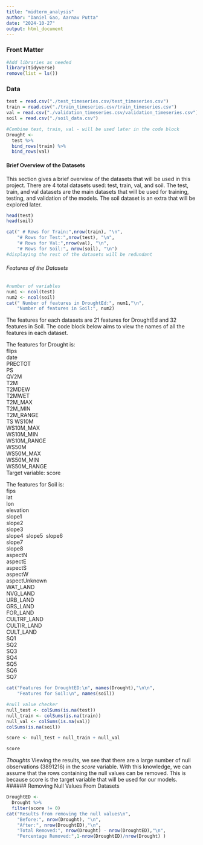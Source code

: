 ```yaml
---
title: "midterm_analysis"
author: "Daniel Gao, Aarnav Putta"
date: "2024-10-27"
output: html_document
---
```



### Front Matter
```r
#Add libraries as needed
library(tidyverse)
remove(list = ls())
```

### Data
```r
test = read.csv("./test_timeseries.csv/test_timeseries.csv") 
train = read.csv("./train_timeseries.csv/train_timeseries.csv") 
val = read.csv("./validation_timeseries.csv/validation_timeseries.csv") 
soil = read.csv("./soil_data.csv")

#Combine test, train, val - will be used later in the code block
Drought <-
  test %>%
  bind_rows(train) %>%
  bind_rows(val)
```

#### Brief Overview of the Datasets
This section gives a brief overview of the datasets that will be used in this project. There are 4 total datasets used: test, train, val, and soil. The test, train, and val datasets are the main datasets that will be used for training, testing, and validation of the models. The soil dataset is an extra that will be explored later.
```r
head(test)
head(soil)

cat(" # Rows for Train:",nrow(train), "\n",
    "# Rows for Test:",nrow(test), "\n",
    "# Rows for Val:",nrow(val), "\n",
    "# Rows for Soil:", nrow(soil), "\n")
#displaying the rest of the datasets will be redundant
```
###### Features of the Datasets
```r
#number of variables 
num1 <- ncol(test) 
num2 <- ncol(soil)
cat(" Number of features in DroughtEd:", num1,"\n",
    "Number of features in Soil:", num2)
```

The features for each datasets are 21 features for DroughtEd and 32 features in Soil. The code block below aims to view the names of all the features in each dataset.

The features for Drought is:\
flips\
date\
PRECTOT\
PS\
QV2M\
T2M\
T2MDEW\
T2MWET\
T2M_MAX\
T2M_MIN\
T2M_RANGE\
TS WS10M\
WS10M_MAX\
WS10M_MIN\
WS10M_RANGE\
WS50M\
WS50M_MAX\
WS50M_MIN\
WS50M_RANGE\
Target variable: score 

The features for Soil is:\
fips\
lat\
lon\
elevation\
slope1\
slope2\
slope3\
slope4\ 
slope5\ 
slope6\
slope7\
slope8\
aspectN\
aspectE\
aspectS\
aspectW\
aspectUnknown\
WAT_LAND\
NVG_LAND\
URB_LAND\
GRS_LAND\
FOR_LAND\
CULTRF_LAND\
CULTIR_LAND\
CULT_LAND\
SQ1\
SQ2\
SQ3\
SQ4\
SQ5\
SQ6\
SQ7\


```r
cat("Features for DroughtED:\n", names(Drought),"\n\n",
    "Features for Soil:\n", names(soil))
```


```r
#null value checker
null_test <- colSums(is.na(test))
null_train <- colSums(is.na(train))
null_val <- colSums(is.na(val))
colSums(is.na(soil))

score <- null_test + null_train + null_val

score

```
*Thoughts* Viewing the results, we see that there are a large number of null observations (3891216) in the *score* variable. With this knowledge, we can assume that the rows containing the null values can be removed. This is because score is the target variable that will be used for our models. 
###### Removing Null Values From Datasets
```r
DroughtED <-
  Drought %>%
  filter(score != 0)
cat("Results from removing the null values\n", 
    "Before:", nrow(Drought), "\n",
    "After:", nrow(DroughtED),"\n",
    "Total Removed:", nrow(Drought) - nrow(DroughtED),"\n",
    "Percentage Removed:",1-nrow(DroughtED)/nrow(Drought) ) 
```





